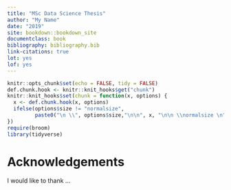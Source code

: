 ```yaml
---
title: "MSc Data Science Thesis"
author: "My Name"
date: "2019"
site: bookdown::bookdown_site
documentclass: book
bibliography: bibliography.bib
link-citations: true
lot: yes
lof: yes
---
```


```r
knitr::opts_chunk$set(echo = FALSE, tidy = FALSE)
def.chunk.hook <- knitr::knit_hooks$get("chunk")
knitr::knit_hooks$set(chunk = function(x, options) {
  x <- def.chunk.hook(x, options)
  ifelse(options$size != "normalsize", 
         paste0("\n \\", options$size,"\n\n", x, "\n\n \\normalsize \n"), x)
})
require(broom)
library(tidyverse)
```

# Acknowledgements{-}

I would like to thank ...

\mainmatter
